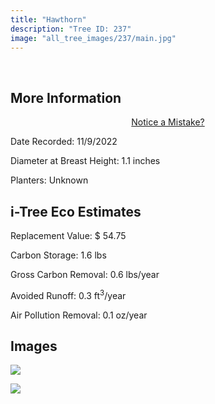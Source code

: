 ```yaml
---
title: "Hawthorn"
description: "Tree ID: 237"
image: "all_tree_images/237/main.jpg"
---
```


<br>

## **More Information**
::: column-margin
<center><a class="button" href="https://forms.gle/W6f5nwYxrM33hF4f7">Notice a Mistake?</a></center>
:::


Date Recorded:  11/9/2022

Diameter at Breast Height:  1.1  inches

Planters:  Unknown

## **i-Tree Eco Estimates**


 Replacement Value: $ 54.75

 Carbon Storage:  1.6  lbs

 Gross Carbon Removal:  0.6  lbs/year

 Avoided Runoff:  0.3  ft<sup>3</sup>/year

 Air Pollution Removal:  0.1  oz/year

## **Images**


 ![](all_tree_images/237/IMG_7250.jpg)

 ![](all_tree_images/237/main.jpg)
